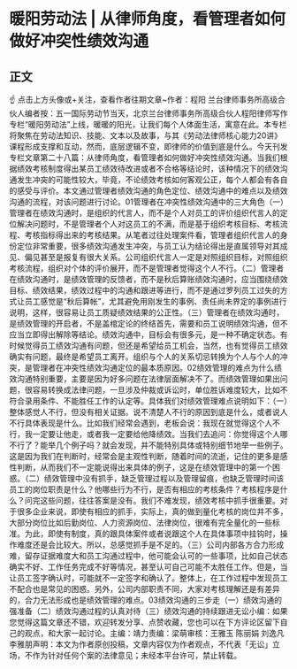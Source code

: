 # 暖阳劳动法 | 从律师角度，看管理者如何做好冲突性绩效沟通
## 正文
☝ 点击上方头像或+关注，查看作者往期文章~作者：程阳 兰台律师事务所高级合伙人编者按：五一国际劳动节当天，北京兰台律师事务所高级合伙人程阳律师写作专栏“暖阳劳动法”上线，暖暖的阳光，让我们每个人体面生活，寓意在此。本专栏将聚焦在劳动法知识、技能、文本以及故事，与其《劳动法律师核心能力20讲》课程形成支撑和互动，然而，底层逻辑不变，即律师的价值到底是什么。今天刊发专栏文章第二十八篇：从律师角度，看管理者如何做好冲突性绩效沟通。当我们根据绩效考核制度得出某员工绩效待改进或者不合格等结论时，该种情况下的绩效沟通发生冲突的可能性较大，毕竟，不论绩效考核如何客观公正，每个人都会有各自的感受与评价。本文通过管理者绩效沟通的角色定位、绩效沟通中的难点以及绩效沟通的流程，对该问题进行讨论。01管理者在冲突性绩效沟通中的三大角色（一）管理者在绩效沟通时，是组织的代言人，而不是个人对员工的评价组织代言人的定位解决问题时，不是管理者个人对这员工的不满，而是基于组织考核目标、考核流程、考核指标得出来的考核结果。从笔者过往处理案件看，管理者组织代言人的身份定位非常重要，很多绩效沟通发生冲突，与员工认为结论得出是直属领导对其成见、偏见甚至是报复有很大关系。公司组织代言人一定是对照组织目标，对照组织考核流程，组织对个体的评价展开，而不是管理者觉得这个人不行。（二）管理者在绩效沟通时，是绩效管理的反馈者，而不是秋后算账绩效沟通时，应当围绕绩效目标、绩效结果，绩效过程中的沟通和跟进等进行，而不是通过罗列员工过失的方式让员工感觉是“秋后算帐”，尤其避免用刚发生的事例、责任尚未界定的事例进行说明，这样，很容易让员工质疑绩效结果的公正性。（三）管理者在绩效沟通时，是绩效管理的开启者，不是盖棺定论的终结首先，需要和员工说明绩效沟通，但不应当立即得出解除等结论。绩效沟通中，目标会有很多元，是一种不确定状态。有时候觉得员工绩效沟通有问题，但还是希望给员工机会，当然，也有觉得员工绩效确实有问题，最终是希望员工离开。组织与个人的关系切忌转换为个人与个人的冲突，是管理者在冲突性绩效沟通定位的最本质原因。02绩效管理的难点为什么绩效沟通特别重要，主要是因为好多问题在法律层面解决不了。而绩效管理如果出问题，很容易转换成法律问题，一旦涉及仲裁或诉讼时，单位胜诉难度较大，比如不符合录用条件、不能胜任工作的认定等。具体我们对绩效管理难点说明如下：（一）整体感觉人不行，但没有相关证据。说不清楚人不行的原因到底是什么，或者说人不行具体表现是什么。比如我们经常会遇到，老板会说：我现在就觉得这个人不行，我一定要让他走，或者我一定要给他降绩效。当我们去追问：你觉得这个人哪不行了？能举几个例子吗？就会发现，并不能特别具体或特别细节地举一些例子。这是因为我们在判断时，经常会是主观性判断，随着时间的流逝，记住的更多是感性判断，从而我们不一定能说得出来具体的例子，这是在绩效管理中的第一个困惑。（二）绩效管理中没有抓手，缺乏管理过程以及管理留痕，也缺乏管理时间该员工的岗位职责是什么？他哪些行为不行，是否有相应的考核条件？考核程序是什么？问完这些问题，往往答案是没有。我们不难发现，绩效考核中抓手很重要。对于很多企业来说，即使有相应的抓手，实际上，真的做到量化考核的岗位并不多，大部分岗位比如后勤岗位、人力资源岗位、法律岗位，很难有完全量化的一些标准。为此，即使有制度，真的跟具体案件或者说跟这个人在具体事项中挂钩时，操作难度还是会比较大。所以，总感觉抓手是不足的。（三）公司内部各方合力形成难，留存证据难度大和员工沟通过程中，他可能会认可的一些事项，比如自己状态确实不好、工作任务完成不好等情况，甚至认可自己可能不太胜任工作。但是，当让员工签字确认时，可能就不一定签字和确认了。整体上，在工作过程中发现员工不配合也是常见的困惑。另外，公司内部职责不同，大家对考核理解还是有差异的，合力无法形成也是绩效管理的难点。03绩效沟通的三步走（一）绩效沟通的强准备（二）绩效沟通过程的认真对待（三）绩效沟通的持续跟进无讼小编：如果您觉得这篇文章还不错，欢迎转发分享、点赞收藏，您也可以在下方评论区留下自己的观点，和大家一起讨论。主编：靖力责编：梁萌审核：王雅玉 陈丽娟 刘逸凡 李雅朋声明：本文为作者原创投稿，文章内容仅为作者观点，不代表「无讼」立场，不作为针对任何个案的法律意见；未经本平台许可，禁止转载。